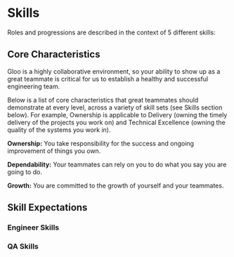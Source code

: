 
# Skills
Roles and progressions are described in the context of 5 different skills:
<SkillCards />

## Core Characteristics
Gloo is a highly collaborative environment, so your ability to show up as a great teammate is critical for us to establish a healthy and successful engineering team.

Below is a list of core characteristics that great teammates should demonstrate at every level, across a variety of skill sets (see Skills section below).  For example, Ownership is applicable to Delivery (owning the timely delivery of the projects you work on) and Technical Excellence (owning the quality of the systems you work in).

**Ownership:** You take responsibility for the success and ongoing improvement of things you own.

**Dependability:** Your teammates can rely on you to do what you say you are going to do.

**Growth:** You are committed to the growth of yourself and your teammates.

## Skill Expectations

### Engineer Skills
<SkillList roles={ROLES_ARRAY} />

### QA Skills
<SkillList roles={QA_ROLES_ARRAY} />